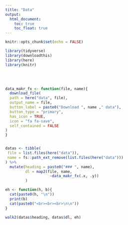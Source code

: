 ```yaml
---
title: "Data"
output:
  html_document:
    toc: true
    toc_float: true
---
```


```r
knitr::opts_chunk$set(echo = FALSE)

library(tidyverse)
library(downloadthis)
library(here)
library(knitr)
```

<br>
<br>

```r

data_makr_fx <- function(file, name){
  download_file(
  path = here("data", file),
  output_name = file,
  button_label = paste0("Download ", name ," data"),
  button_type = "primary",
  has_icon = TRUE,
  icon = "fa fa-save",
  self_contained = FALSE
)
}


datas <- tibble(
 file = list.files(here("data")), 
 name = fs::path_ext_remove(list.files(here("data")))
) %>% 
  mutate(heading = paste0("### ", name),
         dl = map2(file, name,
                    ~data_makr_fx(.x, .y))
         )

eh <- function(h, b){
  cat(paste0(h, "\n"))
  print(b)
  cat(paste0("<br><br><br>\n\n"))
}

walk2(datas$heading, datas$dl, eh)
```

